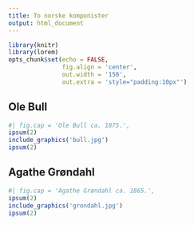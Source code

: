 ```yaml
---
title: To norske komponister
output: html_document
---
```

```r
library(knitr)
library(lorem)
opts_chunk$set(echo = FALSE,
               fig.align = 'center',
               out.width = '150',
               out.extra = 'style="padding:10px"')
```

## Ole Bull
```r
#| fig.cap = 'Ole Bull ca. 1875.',
ipsum(2)
include_graphics('bull.jpg')
ipsum(2)
```

## Agathe Grøndahl
```r
#| fig.cap = 'Agathe Grøndahl ca. 1865.',
ipsum(2)
include_graphics('grondahl.jpg')
ipsum(2)
```